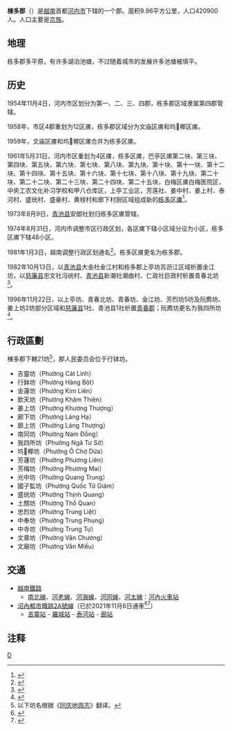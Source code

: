 {{Infobox Settlement
|name                   = 栋多郡
|settlement_type        = 郡
|official_name          = 
|other_name             = 
|native_name            = {{lang|vi|Quận Đống Đa}}
|nickname               = 
|motto                  = 
|image_skyline          = Hồ Đống Đa.JPG
|imagesize              = 
|image_caption          = 栋多湖
|image_flag             = 
|flag_size              = 
|image_seal             = 
|seal_size              = 
|image_shield           = 
|shield_size            = 
|image_blank_emblem     = 
|blank_emblem_size      = 
|image_map              = {{Infobox mapframe|frame-width=250|zoom=11}}
|mapsize                = 
|map_caption            = 
|image_map1             = Bản đồ Hà Nội.png
|mapsize1               = 
|map_caption1           = 栋多郡在河内市的位置
|pushpin_map            = Vietnam
|pushpin_label_position = bottom
|pushpin_map_caption    = 栋多郡在越南的位置
|pushpin_map1           = 
|pushpin_label_position1= 
|pushpin_map_caption1   = 
|subdivision_type       = 国家
|subdivision_name       = {{flag|Vietnam}}
|subdivision_type1      = [[越南行政区划|直辖市]]
|subdivision_name1      = [[河内市|河内市]]
|subdivision_type2      = 行政区划
|subdivision_name2      = 21坊
|subdivision_type3      = 
|subdivision_name3      = 
|seat_type              = 
|seat                   = 
|government_type        = 
|leader_title           = 
|leader_name            = 
|leader_title1          = 
|leader_name1           = 
|established_title      = 
|established_date       = 
|area_magnitude         = 
|unit_pref              = 
|area_footnotes         = 
|area_total_km2         = 9.96
|area_land_km2          = 
|area_water_km2         = 
|area_water_percent     = 
|area_urban_km2         = 
|area_metro_km2         = 
|population_as_of       = 2018年
|population_footnotes   = 
|population_note        = 
|population_total       = 420900
|population_density_km2 = auto
|population_metro             = 
|population_density_metro_km2 = 
|population_urban             = 
|population_density_urban_km2 = 
|timezone               = [[越南标准时间|越南标准时间]]
|utc_offset             = +7
|elevation_footnotes    = 
|elevation_m            = 
|coor_type              = 
|coordinates            = 
|postal_code_type       = 
|postal_code            = 
|area_code              = 
|website                = [http://dongda.hanoi.gov.vn/ 栋多郡电子信息门户网站]
|footnotes              = 
}}
'''棟多郡'''（{{vie|v=Quận Đống Đa}}）是[[越南|越南]]首都[[河内市|河内市]]下辖的一个郡。面积9.96平方公里，人口420900人。人口主要是[[京族|京族]]。

==地理==
栋多郡多平原，有许多湖泊池塘，不过随着城市的发展许多池塘被填平。

==历史==
1954年11月4日，河内市区划分为第一、二、三、四郡，栋多郡区域隶属第四郡管辖。

1958年，市区4郡重划为12区庯，栋多郡区域分为文庙区庯和坞𢄂椰区庯。

1959年，文庙区庯和坞𢄂椰区庯合并为栋多区庯。

1961年5月31日，河内市区重划为4区庯，栋多区庯，巴亭区庯第二块、第三块、第四块、第五块，第六块、第七块、第八块、第九块、第十块、第十一块、第十二块、第十四块、第十五块、第十六块、第十七块、第十八块、第十九块、第二十块、第二十二块、第二十三块、第二十四块、第二十五块，白梅区庯白梅医院区，中央工农文化补习学校和甲八仓库区，上亭工业区，芳莲社、姜中村、姜上村、泰河村、盛珖村、盛豪村、黄梂村和廊下村厨区域组成新的[[栋多区庯|栋多区庯]]<ref>{{Cite web |url=https://thuvienphapluat.vn/van-ban/Bo-may-hanh-chinh/Quyet-dinh-78-CP-chia-khu-vuc-noi-ngoai-thanh-thanh-pho-Ha-Noi/20286/noi-dung.aspx |title=Quyết định 78-CP năm 1961 về việc chia các khu vực nội thành và ngoại thành của thành phố Hà Nội do Hội đồng Chính phủ ban hành |access-date=2020-02-17 |archive-url=https://web.archive.org/web/20200401095434/https://thuvienphapluat.vn/van-ban/Bo-may-hanh-chinh/Quyet-dinh-78-CP-chia-khu-vuc-noi-ngoai-thanh-thanh-pho-Ha-Noi/20286/noi-dung.aspx |archive-date=2020-04-01 |dead-url=yes }}</ref>。

1973年8月9日，[[青池县|青池县]]安朗社划归栋多区庯管辖。

1974年8月31日，河内市调整市区行政区划，各区庯下辖小区域分设为小区，栋多区庯下辖48小区。

1981年1月3日，越南调整行政区划通名<ref>{{Cite web |url=https://thuvienphapluat.vn/van-ban/Bo-may-hanh-chinh/Quyet-dinh-03-CP-thong-nhat-ten-goi-don-vi-hanh-chinh-noi-thanh-thi-20588.aspx |title=Quyết định 03-CP năm 1981 về việc thống nhất tên gọi các đơn vị hành chính ở nội thành nội thị do Hội đồng Chính Phủ ban hành |accessdate=2020-02-17 |archive-date=2020-02-17 |archive-url=https://web.archive.org/web/20200217155255/https://thuvienphapluat.vn/van-ban/Bo-may-hanh-chinh/Quyet-dinh-03-CP-thong-nhat-ten-goi-don-vi-hanh-chinh-noi-thanh-thi-20588.aspx |dead-url=no }}</ref>。栋多区庯更名为栋多郡。

1982年10月13日，以[[青池县|青池县]]大金社金江村和栋多郡上亭坊苏沥江区域析置金江坊，以[[慈廉县|慈廉县]]忠文社冯珖村、[[青池县|青池县]]新潮社潮曲村、仁政社巨政村析置青春北坊<ref>{{Cite web |url=https://thuvienphapluat.vn/van-ban/Bo-may-hanh-chinh/Quyet-dinh-173-HDBT-phan-vach-dia-gioi-phuong-va-thi-tran-thanh-pho-Ha-Noi-43981.aspx |title=Quyết định 173-HĐBT năm 1982 về việc phân vạch địa giới một số phường và thị trấn thuộc thành phố Hà Nội do Hội đồng Bộ trưởng ban hành |accessdate=2020-02-17 |archive-date=2019-08-09 |archive-url=https://web.archive.org/web/20190809162443/https://thuvienphapluat.vn/van-ban/bo-may-hanh-chinh/Quyet-dinh-173-HDBT-phan-vach-dia-gioi-phuong-va-thi-tran-thanh-pho-Ha-Noi-43981.aspx |dead-url=no }}</ref>。

1996年11月22日，以上亭坊、青春北坊、青春坊、金江坊、芳烈坊5坊及阮廌坊、姜上坊2坊部分区域和[[慈廉县|慈廉县]]1社、青池县1社析置[[青春郡|青春郡]]；阮廌坊更名为我四所坊<ref>{{Cite web |url=https://thuvienphapluat.vn/van-ban/Bat-dong-san/Nghi-dinh-74-CP-thanh-lap-quan-Thanh-Xuan-quan-Cau-Giay-thanh-lap-va-doi-ten-mot-so-phuong-thuoc-thanh-pho-Ha-Noi-40215.aspx |title=Nghị định 74-CP năm 1996 về việc thành lập quận Thanh Xuân, quận Cầu Giấy, thành lập và đổi tên một số phường thuộc thành phố Hà Nội |accessdate=2020-02-17 |archive-date=2020-04-01 |archive-url=https://web.archive.org/web/20200401095501/https://thuvienphapluat.vn/van-ban/Bat-dong-san/Nghi-dinh-74-CP-thanh-lap-quan-Thanh-Xuan-quan-Cau-Giay-thanh-lap-va-doi-ten-mot-so-phuong-thuoc-thanh-pho-Ha-Noi-40215.aspx |dead-url=no }}</ref>。

==行政區劃==
棟多郡下轄21坊<ref>以下坊名根据《[[同庆地舆志|同庆地舆志]]》翻译。</ref>，郡人民委员会位于行钵坊。
*吉靈坊（Phường Cát Linh）
*行鉢坊（Phường Hàng Bột）
*金蓮坊（Phường Kim Liên）
*欽天坊（Phường Khâm Thiên）
*姜上坊（Phường Khương Thượng）
*廊下坊（Phường Láng Hạ）
*廊上坊（Phường Láng Thượng）
*南同坊（Phường Nam Đồng）
*我四所坊（Phường Ngã Tư Sở）
*坞𢄂椰坊（Phường Ô Chợ Dừa）
*芳蓮坊（Phường Phương Liên）
*芳梅坊（Phường Phương Mai）
*光中坊（Phường Quang Trung）
*國子監坊（Phường Quốc Tử Giám）
*盛珖坊（Phường Thịnh Quang）
*土關坊（Phường Thổ Quan）
*忠烈坊（Phường Trung Liệt）
*中奉坊（Phường Trung Phụng）
*中寺坊（Phường Trung Tự）
*文章坊（Phường Văn Chương）
*文廟坊（Phường Văn Miếu）

==交通==
*[[越南鐵路|越南鐵路]]
**[[南北鐵路|南北線]]、[[河老鐵路|河老線]]、[[河海鐵路|河海線]]、[[河同鐵路|河同線]]、[[河太鐵路|河太線]]：[[河內站|河內火車站]]
* [[河內都市鐵路|河內都市鐵路]][[河內都市鐵路2A號線|2A號線]]（已於2021年11月6日通車<ref>{{Cite web |url=https://cn.sggp.org.vn/%E6%99%82%E6%94%BF/%E5%90%89%E9%9D%88%E6%B2%B3%E6%9D%B1%E9%83%BD%E5%B8%82%E9%90%B5%E8%B7%AF%E6%AD%A3%E5%BC%8F%E6%8A%95%E5%85%A5%E9%81%8B%E7%87%9F-148543.html |title=吉靈-河東都市鐵路正式投入運營 |access-date=2021-11-13 |archive-date=2021-11-13 |archive-url=https://web.archive.org/web/20211113185244/https://cn.sggp.org.vn/%E6%99%82%E6%94%BF/%E5%90%89%E9%9D%88%E6%B2%B3%E6%9D%B1%E9%83%BD%E5%B8%82%E9%90%B5%E8%B7%AF%E6%AD%A3%E5%BC%8F%E6%8A%95%E5%85%A5%E9%81%8B%E7%87%9F-148543.html |dead-url=no }}</ref><ref>{{Cite web |url=https://news.immigration.gov.tw/NewsSection/Detail/941793E6-6775-41FF-9237-941C6A0B20D5?lang=TW |title=讚！越南「第一條地鐵」坐落河內 開放民眾「免費搭」15天 |access-date=2021-11-13 |archive-date=2021-11-13 |archive-url=https://web.archive.org/web/20211113190304/https://news.immigration.gov.tw/NewsSection/Detail/941793E6-6775-41FF-9237-941C6A0B20D5?lang=TW |dead-url=no }}</ref>）
**[[吉靈站|吉靈站]] - [[羅城站_(越南)|羅城站]] - [[泰河站|泰河站]] - [[廊站|廊站]]

==注释==
{{reflist|2}}

{{河内市行政区划}}
{{越南红河三角洲之县市镇区域划分}}

[[Category:河內市郡份|D]]